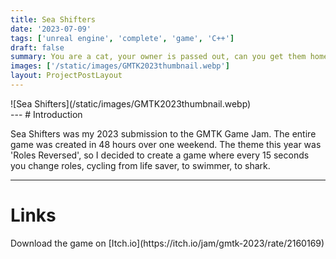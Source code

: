 ```yaml
---
title: Sea Shifters
date: '2023-07-09'
tags: ['unreal engine', 'complete', 'game', 'C++']
draft: false
summary: You are a cat, your owner is passed out, can you get them home in time? A game developed in 48 hours as a part of the "Game Makers Tool Kit" game jam 2021.
images: ['/static/images/GMTK2023thumbnail.webp']
layout: ProjectPostLayout
---
```


<div className="-mx-2 flex flex-wrap overflow-hidden xl:-mx-2">
  <div className="xl:w my-1 w-full overflow-hidden px-2 xl:my-1 xl:px-2">
    ![Sea Shifters](/static/images/GMTK2023thumbnail.webp)
  </div>
</div>
--- # Introduction

Sea Shifters was my 2023 submission to the GMTK Game Jam.
The entire game was created in 48 hours over one weekend.
The theme this year was 'Roles Reversed', so I decided to create a game where every 15 seconds you change roles,
cycling from life saver, to swimmer, to shark.

---

# Links

<div>Download the game on [Itch.io](https://itch.io/jam/gmtk-2023/rate/2160169)</div>
